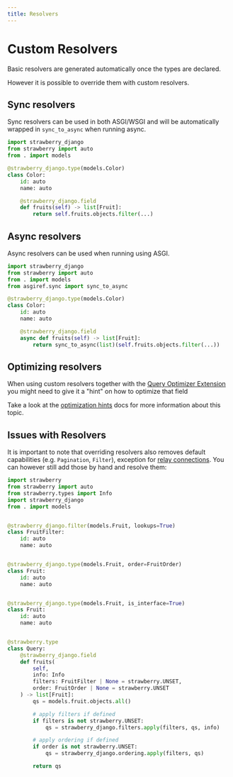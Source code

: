 ```yaml
---
title: Resolvers
---
```


# Custom Resolvers

Basic resolvers are generated automatically once the types are declared.

However it is possible to override them with custom resolvers.

## Sync resolvers

Sync resolvers can be used in both ASGI/WSGI and will be automatically wrapped
in `sync_to_async` when running async.

```python title="types.py"
import strawberry_django
from strawberry import auto
from . import models

@strawberry_django.type(models.Color)
class Color:
    id: auto
    name: auto

    @strawberry_django.field
    def fruits(self) -> list[Fruit]:
        return self.fruits.objects.filter(...)
```

## Async resolvers

Async resolvers can be used when running using ASGI.

```python title="types.py"
import strawberry_django
from strawberry import auto
from . import models
from asgiref.sync import sync_to_async

@strawberry_django.type(models.Color)
class Color:
    id: auto
    name: auto

    @strawberry_django.field
    async def fruits(self) -> list[Fruit]:
        return sync_to_async(list)(self.fruits.objects.filter(...))
```

## Optimizing resolvers

When using custom resolvers together with the [Query Optimizer Extension](/docs/django/guide/optimizer)
you might need to give it a "hint" on how to optimize that field

Take a look at the [optimization hints](/docs/django/guide/optimizer#optimization-hints)
docs for more information about this topic.

## Issues with Resolvers

It is important to note that overriding resolvers also removes default capabilities
(e.g. `Pagination`, `Filter`), exception for [relay connections](/docs/django/guide/relay). You can
however still add those by hand and resolve them:

```python title="types.py"
import strawberry
from strawberry import auto
from strawberry.types import Info
import strawberry_django
from . import models


@strawberry_django.filter(models.Fruit, lookups=True)
class FruitFilter:
    id: auto
    name: auto


@strawberry_django.type(models.Fruit, order=FruitOrder)
class Fruit:
    id: auto
    name: auto


@strawberry_django.type(models.Fruit, is_interface=True)
class Fruit:
    id: auto
    name: auto


@strawberry.type
class Query:
    @strawberry_django.field
    def fruits(
        self,
        info: Info
        filters: FruitFilter | None = strawberry.UNSET,
        order: FruitOrder | None = strawberry.UNSET
    ) -> list[Fruit]:
        qs = models.fruit.objects.all()

        # apply filters if defined
        if filters is not strawberry.UNSET:
            qs = strawberry_django.filters.apply(filters, qs, info)

        # apply ordering if defined
        if order is not strawberry.UNSET:
            qs = strawberry_django.ordering.apply(filters, qs)

        return qs
```